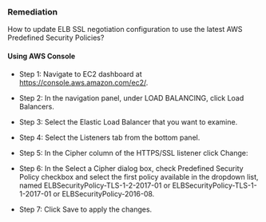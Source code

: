 ### Remediation

How to update ELB SSL negotiation configuration to use the latest AWS Predefined Security Policies?

#### Using AWS Console

- Step 1: Navigate to EC2 dashboard at https://console.aws.amazon.com/ec2/.

- Step 2: In the navigation panel, under LOAD BALANCING, click Load Balancers.

- Step 3: Select the Elastic Load Balancer that you want to examine.

- Step 4: Select the Listeners tab from the bottom panel.

- Step 5: In the Cipher column of the HTTPS/SSL listener click Change:
- Step 6: In the Select a Cipher dialog box, check Predefined Security Policy checkbox and select the first policy available in the dropdown list, named ELBSecurityPolicy-TLS-1-2-2017-01 or ELBSecurityPolicy-TLS-1-1-2017-01 or ELBSecurityPolicy-2016-08.

- Step 7: Click Save to apply the changes.
